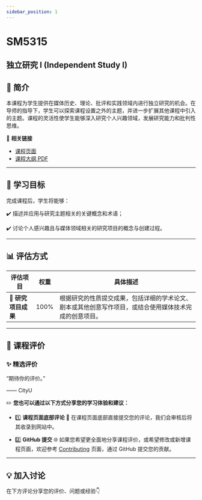 ```yaml
---
sidebar_position: 1
---
```


# SM5315
## 独立研究 I (Independent Study I)

## **📘 简介**
本课程为学生提供在媒体历史、理论、批评和实践领域内进行独立研究的机会。在导师的指导下，学生可以探索课程设置之外的主题，并进一步扩展其他课程中引入的主题。课程的灵活性使学生能够深入研究个人兴趣领域，发展研究能力和批判性思维。

🔗 **相关链接**
- [课程页面](https://www.cityu.edu.hk/catalogue/pg/202526/course/SM5315.htm)
- [课程大纲 PDF](https://www.cityu.edu.hk/catalogue/pg/202526/course/SM5315.pdf)

---

## **🎯 学习目标**

完成课程后，学生将能够：

✔️ 描述并应用与研究主题相关的关键概念和术语；

✔️ 讨论个人感兴趣且与媒体领域相关的研究项目的概念与创建过程。

---

## **📊 评估方式**

| **评估项目**          | **权重** | **具体描述**                                                                                       |
|----------------------|---------|---------------------------------------------------------------------------------------------------|
| **📂 研究项目成果**   | 100%     | 根据研究的性质提交成果，包括详细的学术论文、剧本或其他创意写作项目，或结合使用媒体技术完成的创意项目。                                        |

---

## **💬 课程评价**

### ✨ **精选评价**
<div className={commentStyles.commentBox}>
    <p className={commentStyles.commentText}>
        “期待你的评价。”
    </p>
    <p className={commentStyles.commentAuthor}>—— CityU</p>
</div>

✏️ **您也可以通过以下方式分享您的学习体验和建议：**

- 1️⃣ **课程页面底部评论**
💬 在课程页面底部直接提交您的评论，我们会审核后将其收录到网站中。

- 2️⃣ **GitHub 提交**
🌐 如果您希望更全面地分享课程评价，或希望修改或新增课程页面，欢迎参考 [Contributing](/contributing) 页面，通过 GitHub 提交您的贡献。

---

## **💡 加入讨论**

在下方评论分享您的评价、问题或经验👇
<Utterances />